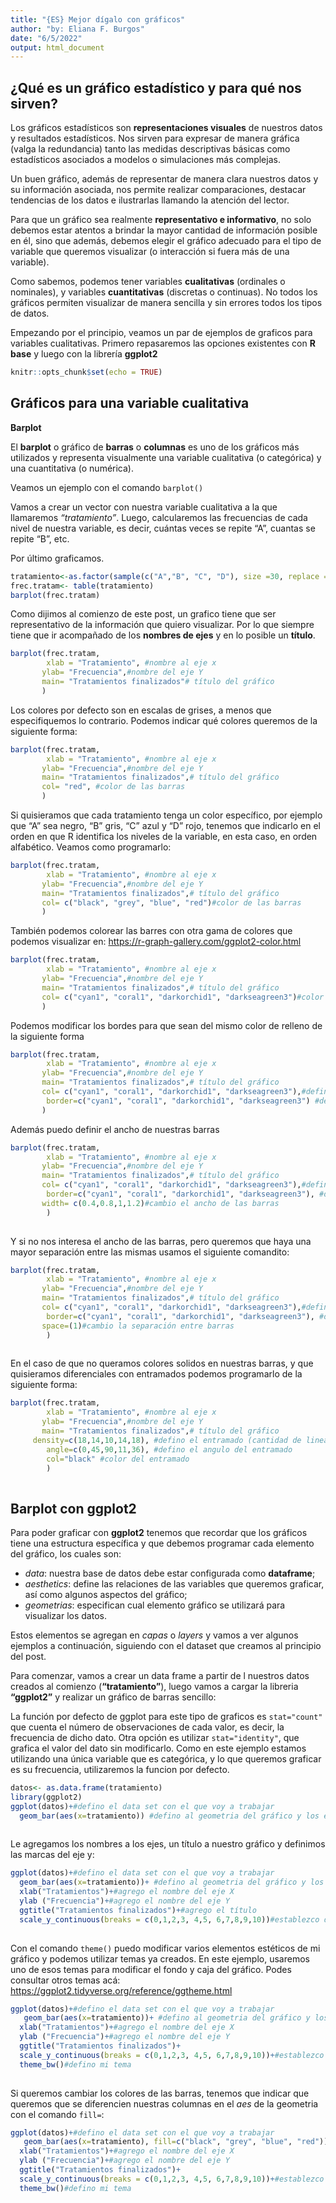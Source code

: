 ---
title: "{ES} Mejor dígalo con gráficos"
author: "by: Eliana F. Burgos"
date: "6/5/2022"
output: html_document
---
## ¿Qué es un gráfico estadístico y para qué nos sirven?

Los gráficos estadísticos son **representaciones visuales** de nuestros datos y resultados estadísticos. Nos sirven para expresar de manera gráfica (valga la redundancia) tanto las medidas descriptivas básicas como estadísticos asociados a modelos o simulaciones más complejas.

Un buen gráfico, además de representar de manera clara nuestros datos y su información asociada, nos permite realizar comparaciones, destacar tendencias de los datos e ilustrarlas llamando la atención del lector.

Para que un gráfico sea realmente **representativo e informativo**, no solo debemos estar atentos a brindar la mayor cantidad de información posible en él, sino que además, debemos elegir el gráfico adecuado para el tipo de variable que queremos visualizar (o interacción si fuera más de una variable). 

Como sabemos, podemos tener variables **cualitativas** (ordinales o nominales), y variables **cuantitativas** (discretas o continuas). No todos los gráficos permiten visualizar de manera sencilla y sin errores todos los tipos de datos. 

Empezando por el principio, veamos un par de ejemplos de graficos para variables cualitativas. Primero repasaremos las opciones existentes con **R base** y luego con la librería **ggplot2**

```{r setup, include=FALSE}
knitr::opts_chunk$set(echo = TRUE)
```
## Gráficos para una variable cualitativa

**Barplot** 

El **barplot** o gráfico de **barras** o **columnas** es uno de los gráficos más utilizados y representa visualmente una variable cualitativa (o categórica) y una cuantitativa (o numérica). 

Veamos un ejemplo con el comando ```barplot()```

Vamos a crear un vector con nuestra variable cualitativa a la que llamaremos *"tratamiento"*. Luego, calcularemos las frecuencias de cada nivel de nuestra variable, es decir, cuántas veces se repite "A", cuantas se repite "B", etc. 

Por último graficamos.

```{r message=FALSE, warning=FALSE}
tratamiento<-as.factor(sample(c("A","B", "C", "D"), size =30, replace = TRUE))    
frec.tratam<- table(tratamiento)
barplot(frec.tratam)

```

Como dijimos al comienzo de este post, un grafico tiene que ser representativo de la información que quiero visualizar. Por lo que siempre tiene que ir acompañado de los **nombres de ejes** y en lo posible un **título**.

```{r message=FALSE, warning=FALSE}

barplot(frec.tratam,
        xlab = "Tratamiento", #nombre al eje x
       ylab= "Frecuencia",#nombre del eje Y 
       main= "Tratamientos finalizados"# título del gráfico
       ) 
```

Los colores por defecto son en escalas de grises, a menos que especifiquemos lo contrario. Podemos indicar qué colores queremos de la siguiente forma:

```{r message=FALSE, warning=FALSE}

barplot(frec.tratam,
        xlab = "Tratamiento", #nombre al eje x
       ylab= "Frecuencia",#nombre del eje Y 
       main= "Tratamientos finalizados",# título del gráfico
       col= "red", #color de las barras
       ) 
```

Si quisieramos que cada tratamiento tenga un color específico, por ejemplo que "A" sea negro, "B" gris, "C" azul y "D" rojo, tenemos que indicarlo en el orden en que R identifica los niveles de la variable, en esta caso, en orden alfabético. Veamos como programarlo: 

```{r message=FALSE, warning=FALSE}

barplot(frec.tratam,
        xlab = "Tratamiento", #nombre al eje x
       ylab= "Frecuencia",#nombre del eje Y 
       main= "Tratamientos finalizados",# título del gráfico
       col= c("black", "grey", "blue", "red")#color de las barras 
       ) 
```

También podemos colorear las barres con otra gama de colores que podemos visualizar en: <https://r-graph-gallery.com/ggplot2-color.html>

```{r message=FALSE, warning=FALSE}

barplot(frec.tratam,
        xlab = "Tratamiento", #nombre al eje x
       ylab= "Frecuencia",#nombre del eje Y 
       main= "Tratamientos finalizados",# título del gráfico
       col= c("cyan1", "coral1", "darkorchid1", "darkseagreen3")#color de las barras 
       ) 
```

Podemos modificar los bordes para que sean del mismo color de relleno de la siguiente forma

```{r message=FALSE, warning=FALSE}

barplot(frec.tratam,
        xlab = "Tratamiento", #nombre al eje x
       ylab= "Frecuencia",#nombre del eje Y 
       main= "Tratamientos finalizados",# título del gráfico
       col= c("cyan1", "coral1", "darkorchid1", "darkseagreen3"),#defino los bordes#color de las barras
        border=c("cyan1", "coral1", "darkorchid1", "darkseagreen3") #defino el color de los bordes
       ) 
```


Además puedo definir el ancho de nuestras barras 

```{r message=FALSE, warning=FALSE}

barplot(frec.tratam,
        xlab = "Tratamiento", #nombre al eje x
       ylab= "Frecuencia",#nombre del eje Y 
       main= "Tratamientos finalizados",# título del gráfico
       col= c("cyan1", "coral1", "darkorchid1", "darkseagreen3"),#defino los bordes#color de las barras
        border=c("cyan1", "coral1", "darkorchid1", "darkseagreen3"), #defino el color de los bordes
       width= c(0.4,0.8,1,1.2)#cambio el ancho de las barras
        )
       
```

Y si no nos interesa el ancho de las barras, pero queremos que haya una mayor separación entre las mismas usamos el siguiente comandito: 

```{r message=FALSE, warning=FALSE}

barplot(frec.tratam,
        xlab = "Tratamiento", #nombre al eje x
       ylab= "Frecuencia",#nombre del eje Y 
       main= "Tratamientos finalizados",# título del gráfico
       col= c("cyan1", "coral1", "darkorchid1", "darkseagreen3"),#defino los bordes#color de las barras
        border=c("cyan1", "coral1", "darkorchid1", "darkseagreen3"), #defino el color de los bordes
       space=(1)#cambio la separación entre barras
        )
       
```

En el caso de que no queramos colores solidos en nuestras barras, y que quisieramos diferenciales con entramados podemos programarlo de la siguiente forma: 

```{r message=FALSE, warning=FALSE}

barplot(frec.tratam,
        xlab = "Tratamiento", #nombre al eje x
       ylab= "Frecuencia",#nombre del eje Y 
       main= "Tratamientos finalizados",# título del gráfico
     density=c(18,14,10,14,18), #defino el entramado (cantidad de lineas)
        angle=c(0,45,90,11,36), #defino el angulo del entramado
        col="black" #color del entramado
        )
       
```

## Barplot con ggplot2

Para poder graficar con **ggplot2** tenemos que recordar que los gráficos tiene una estructura específica y que debemos programar cada elemento del gráfico, los cuales son: 

- *data*: nuestra base de datos debe estar configurada como **dataframe**;
- *aesthetics*: define las relaciones de las variables que queremos graficar, así como algunos aspectos del gráfico; 
- *geometrias*: especifican cual elemento gráfico se utilizará para visualizar los datos. 

Estos elementos se agregan en *capas* o *layers* y vamos a ver algunos ejemplos a continuación, siguiendo con el dataset que creamos al principio del post. 

Para comenzar, vamos a crear un data frame a partir de l nuestros datos creados al comienzo (**"tratamiento"**), luego vamos a cargar la libreria **"ggplot2"** y realizar un gráfico de barras sencillo:

La función por defecto de ggplot para este tipo de graficos es ```stat="count"``` que cuenta el número de observaciones de cada valor, es decir, la frecuencia de dicho dato. Otra opción es utilizar ```stat="identity"```, que grafica el valor del dato sin modificarlo. Como en este ejemplo estamos utilizando una única variable que es categórica, y lo que queremos graficar es su frecuencia, utilizaremos la funcion por defecto.

```{r message=FALSE, warning=FALSE}
datos<- as.data.frame(tratamiento)
library(ggplot2)
ggplot(datos)+#defino el data set con el que voy a trabajar
  geom_bar(aes(x=tratamiento)) #defino al geometria del gráfico y los ejes
       
```


Le agregamos los nombres a los ejes, un título a nuestro gráfico y definimos las marcas del eje y: 

```{r message=FALSE, warning=FALSE}
ggplot(datos)+#defino el data set con el que voy a trabajar
  geom_bar(aes(x=tratamiento))+ #defino al geometria del gráfico y los ejes
  xlab("Tratamientos")+#agrego el nombre del eje X
  ylab ("Frecuencia")+#agrego el nombre del eje Y
  ggtitle("Tratamientos finalizados")+#agrego el título
  scale_y_continuous(breaks = c(0,1,2,3, 4,5, 6,7,8,9,10))#establezco donde estan mis marcas del eje y
       
```

Con el comando ```theme()``` puedo modificar varios elementos estéticos de mi gráfico y podemos utilizar temas ya creados. En este ejemplo, usaremos uno de esos temas para modificar el fondo y caja del gráfico. Podes consultar otros temas acá: <https://ggplot2.tidyverse.org/reference/ggtheme.html>

```{r message=FALSE, warning=FALSE}
ggplot(datos)+#defino el data set con el que voy a trabajar
   geom_bar(aes(x=tratamiento))+ #defino al geometria del gráfico y los ejes
  xlab("Tratamientos")+#agrego el nombre del eje X
  ylab ("Frecuencia")+#agrego el nombre del eje Y
  ggtitle("Tratamientos finalizados")+   
  scale_y_continuous(breaks = c(0,1,2,3, 4,5, 6,7,8,9,10))+#establezco donde estan mis marcas del eje y#agrego el título
  theme_bw()#defino mi tema 
 
```

Si queremos cambiar los colores de las barras, tenemos que indicar que queremos que se diferencien nuestras columnas en el *aes* de la geometria con el comando ```fill=```: 

```{r message=FALSE, warning=FALSE}
ggplot(datos)+#defino el data set con el que voy a trabajar
   geom_bar(aes(x=tratamiento), fill=c("black", "grey", "blue", "red"))+ #defino al geometria del gráfico y los ejes
  xlab("Tratamientos")+#agrego el nombre del eje X
  ylab ("Frecuencia")+#agrego el nombre del eje Y
  ggtitle("Tratamientos finalizados")+   
  scale_y_continuous(breaks = c(0,1,2,3, 4,5, 6,7,8,9,10))+#establezco donde estan mis marcas del eje y#agrego el título
  theme_bw()#defino mi tema 
 
```
